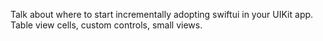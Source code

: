 Talk about where to start incrementally adopting swiftui in your UIKit app. Table view cells, custom controls, small views.
